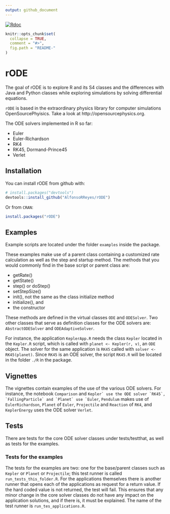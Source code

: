 ```yaml
---
output: github_document
---
```


<!-- README.md is generated from README.Rmd.  -->

[![Rdoc](http://www.rdocumentation.org/badges/version/rODE)](http://www.rdocumentation.org/packages/rODE)

```r
knitr::opts_chunk$set(
  collapse = TRUE,
  comment = "#>",
  fig.path = "README-"
)
```

# rODE

The goal of rODE is to explore R and its S4 classes and the differences with Java and Python classes while exploring simulations by solving differential equations.

`rODE` is based in the extraordinary physics library for computer simulations OpenSourcePhyisics. Take a look at http://opensourcephysics.org.

The ODE solvers implemented in R so far:

* Euler
* Euler-Richardson
* RK4
* RK45, Dormand-Prince45
* Verlet


## Installation

You can install rODE from github with:

```r
# install.packages("devtools")
devtools::install_github("AlfonsoRReyes/rODE")
```

Or from `CRAN`:

```r
install.packages("rODE")
```


## Examples
Example scripts are located under the folder `examples` inside the package.

These examples make use of a parent class containing a customized rate calculation as well as the step and startup method. The methods that you would commonly find in the base script or parent class are:

* getRate()
* getState()
* step() or doStep()
* setStepSize()
* init(), not the same as the class initialize method
* initialize(), and
* the constructor

These methods are defined in the virtual classes `ODE` and `ODESolver`. Two other classes that serve as definition classes for the ODE solvers are: `AbstractODESolver` and `ODEAdaptiveSolver`.

For instance, the application `KeplerApp.R` needs the class `Kepler` located in the `Kepler.R` script, which is called with `planet <- Kepler(r, v)`, an `ODE` object. The solver for the same application is `RK45` called with `solver <- RK45(planet)`. Since `RK45` is an ODE solver, the script `RK45.R` will be located in the folder `./R` in the package.


## Vignettes
The vignettes contain examples of the use of the various ODE solvers.
For instance, the notebook `Comparison` and ``Kepler` use the ODE solver `RK45`, `FallingParticle` and `Planet` use `Euler``, `Pendulum` makes use of `EulerRichardson`, `Planet` of `Euler`, `Projectile` and `Reaction` of `RK4`, and `KeplerEnergy` uses the ODE solver `Verlet`.

## Tests
There are tests for the core ODE solver classes under tests/testthat, as well as tests for the examples.

### Tests for the examples
The tests for the examples are two: one for the base/parent classes such as `Kepler` or `Planet` or `Projectile`; this test runner is called `run_tests_this_folder.R`. For the applications themselves there is another runner that opens each of the applications as request for a return value. If the hard coded value is not returned, the test will fail. This ensures that any minor change in the core solver classes do not have any impact on the application solutions, and if there is, it must be explained. The name of the test runner is `run_tes_applications.R`.





